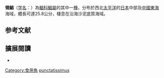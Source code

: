 {{Speciesbox
| image = 
| image_width = 250px
| image_caption =
| status = NE
| status_system = IUCN3.1
| taxon= Pampus punctatissimus
| authority = [[Temminck|Temminck]] & [[Schlegel|Schlegel]], 1845
| synonyms_ref={{r|FishBase}}
| synonyms = *''Stromateus punctatissimus''<br /><small>Temminck & Schlegel, 1845</small>
}}

'''翎鯧'''（[[学名|学名]]：''{{lang|la|Pampus punctatissimus}}''）為[[鯧科|鯧科]][[鯧屬|鯧屬]]的其中一[[種|種]]，分布於西北[[太平洋|太平洋]]的[[日本|日本]]中部及[[中國|中國]][[東海|東海]]海域，體長可達25.8公分，棲息在沿海沙泥底質海域{{r|FishBase}}。

== 参考文献 ==
{{reflist|refs=
<ref name="FishBase">{{FishBase_species|genus=Pampus|species=punctatissimus|year=2012|month=7}}</ref>
}}

== 擴展閱讀 == 
{{维基物种|Pampus punctatissimus}}
*{{Commonscat-inline|Pampus punctatissimus}}
{{Taxonbar|from=Q5107114}}

[[Category:食用魚|Category:食用魚]]
[[Category:鯧屬|punctatissimus]]


{{鱼类小作品}}